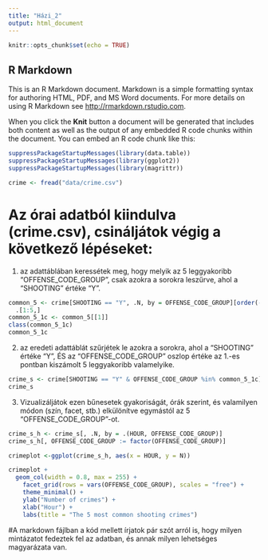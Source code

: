 ```yaml
---
title: "Házi_2"
output: html_document
---
```


```r
knitr::opts_chunk$set(echo = TRUE)
```

## R Markdown

This is an R Markdown document. Markdown is a simple formatting syntax for authoring HTML, PDF, and MS Word documents. For more details on using R Markdown see <http://rmarkdown.rstudio.com>.

When you click the **Knit** button a document will be generated that includes both content as well as the output of any embedded R code chunks within the document. You can embed an R code chunk like this:

```r
suppressPackageStartupMessages(library(data.table))
suppressPackageStartupMessages(library(ggplot2))
suppressPackageStartupMessages(library(magrittr))
```

```r
crime <- fread("data/crime.csv")
```

# Az órai adatból kiindulva (crime.csv), csináljátok végig a következő lépéseket:
1. az adattáblában keressétek meg, hogy melyik az 5 leggyakoribb "OFFENSE_CODE_GROUP", csak azokra a sorokra leszűrve, ahol a "SHOOTING" értéke "Y".

```r
common_5 <- crime[SHOOTING == "Y", .N, by = OFFENSE_CODE_GROUP][order(-N)] %>%
  .[1:5,]
common_5_1c <- common_5[[1]]
class(common_5_1c)
common_5_1c
```

2. az eredeti adattáblát szűrjétek le azokra a sorokra, ahol a "SHOOTING" értéke "Y", ÉS az "OFFENSE_CODE_GROUP" oszlop értéke az 1.-es pontban kiszámolt 5 leggyakoribb valamelyike.

```r
crime_s <- crime[SHOOTING == "Y" & OFFENSE_CODE_GROUP %in% common_5_1c]
crime_s
```
3. Vizualizáljátok ezen bűnesetek gyakoriságát, órák szerint, és valamilyen módon (szín, facet, stb.) elkülönítve egymástól az 5 "OFFENSE_CODE_GROUP"-ot.

```r
crime_s_h <- crime_s[, .N, by = .(HOUR, OFFENSE_CODE_GROUP)]
crime_s_h[, OFFENSE_CODE_GROUP := factor(OFFENSE_CODE_GROUP)]

crimeplot <-ggplot(crime_s_h, aes(x = HOUR, y = N)) 

crimeplot +
  geom_col(width = 0.8, max = 255) +
    facet_grid(rows = vars(OFFENSE_CODE_GROUP), scales = "free") +
    theme_minimal() +
    ylab("Number of crimes") +
    xlab("Hour") +
    labs(title = "The 5 most common shooting crimes")
```

#A markdown fájlban a kód mellett írjatok pár szót arról is, hogy milyen mintázatot fedeztek fel az adatban, és annak milyen lehetséges magyarázata van.


